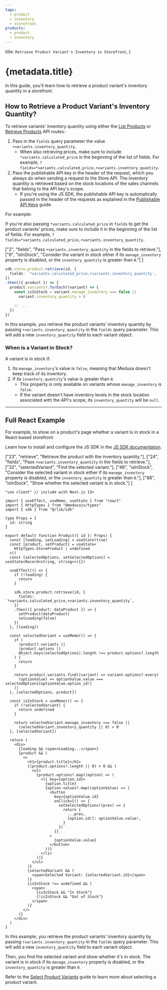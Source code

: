 ```yaml
---
tags:
  - product
  - inventory
  - storefront
products:
  - product
  - inventory
---
```



  title: `Retrieve Product Variant's Inventory in Storefront`,
}

# {metadata.title}

In this guide, you'll learn how to retrieve a product variant's inventory quantity in a storefront.

## How to Retrieve a Product Variant's Inventory Quantity?

To retrieve variants' inventory quantity using either the [List Products](!api!/store#products_getproducts) or [Retrieve Products](!api!/store#products_getproductsid) API routes:

1. Pass in the `fields` query parameter the value `+variants.inventory_quantity`.
    - When also retrieving prices, make sure to include `*variants.calculated_price` in the beginning of the list of fields. For example, `?fields=*variants.calculated_price,+variants.inventory_quantity`.
2. Pass the publishable API key in the header of the request, which you always do when sending a request to the Store API. The inventory quantity is retrieved based on the stock locations of the sales channels that belong to the API key's scope.
    - If you're using the JS SDK, the publishable API key is automatically passed in the header of the requests as explained in the [Publishable API Keys](../../publishable-api-keys/page.mdx) guide.

For example:

<Note type="warning" title="Important">

If you're also passing `*variants.calculated_price` in `fields` to get the product variants' prices, make sure to include it in the beginning of the list of fields. For example, `?fields=*variants.calculated_price,+variants.inventory_quantity`.

</Note>

  ["2", "fields", "Pass `+variants.inventory_quantity` in the fields to retrieve."],
  ["6", "isInStock", "Consider the variant in stock either if its `manage_inventory` property is disabled, or the `inventory_quantity` is greater than `0`."]
]

```ts highlights={fetchHighlights}
sdk.store.product.retrieve(id, {
  fields: `*variants.calculated_price,+variants.inventory_quantity`,
})
.then(({ product }) => {
  product.variants?.forEach((variant) => {
    const isInStock = variant.manage_inventory === false || 
      variant.inventory_quantity > 0

    // ...
  })
})
```

In this example, you retrieve the product variants' inventory quantity by passing `+variants.inventory_quantity` in the `fields` query parameter. This will add a new `inventory_quantity` field to each variant object.

### When is a Variant in Stock?

A variant is in stock if:

1. Its `manage_inventory`'s value is `false`, meaning that Medusa doesn't keep track of its inventory.
2. If its `inventory_quantity`'s value is greater than `0`.
    - This property is only available on variants whose `manage_inventory` is `false`.
    - If the variant doesn't have inventory levels in the stock location associated with the API's scope, its `inventory_quantity` will be `null`.

---

## Full React Example

For example, to show on a product's page whether a variant is in stock in a React-based storefront:

<Note title="Tip">

Learn how to install and configure the JS SDK in the [JS SDK documentation](../../../js-sdk/page.mdx).

</Note>

  ["23", "retrieve", "Retrieve the product with the inventory quantity."],
  ["24", "fields", "Pass `+variants.inventory_quantity` in the fields to retrieve."],
  ["32", "selectedVariant", "Find the selected variant."],
  ["46", "isInStock", "Consider the selected variant in stock either if its `manage_inventory` property is disabled, or the `inventory_quantity` is greater than `0`."],
  ["88", "isInStock", "Show whether the selected variant is in stock."]
]

```tsx title="React Storefront" highlights={reactHighlights}
"use client" // include with Next.js 13+

import { useEffect, useMemo, useState } from "react"
import { HttpTypes } from "@medusajs/types"
import { sdk } from "@/lib/sdk"

type Props = {
  id: string
}

export default function Product({ id }: Props) {
  const [loading, setLoading] = useState(true)
  const [product, setProduct] = useState<
    HttpTypes.StoreProduct | undefined
  >()
  const [selectedOptions, setSelectedOptions] = useState<Record<string, string>>({})

  useEffect(() => {
    if (!loading) {
      return 
    }

    sdk.store.product.retrieve(id, {
      fields: `*variants.calculated_price,+variants.inventory_quantity`,
    })
    .then(({ product: dataProduct }) => {
      setProduct(dataProduct)
      setLoading(false)
    })
  }, [loading])

  const selectedVariant = useMemo(() => {
    if (
      !product?.variants ||
      !product.options || 
      Object.keys(selectedOptions).length !== product.options?.length
    ) {
      return
    }

    return product.variants.find((variant) => variant.options?.every(
      (optionValue) => optionValue.value === selectedOptions[optionValue.option_id!]
    ))
  }, [selectedOptions, product])

  const isInStock = useMemo(() => {
    if (!selectedVariant) {
      return undefined
    }

    return selectedVariant.manage_inventory === false || 
      (selectedVariant.inventory_quantity || 0) > 0
  }, [selectedVariant])

  return (
    <div>
      {loading && <span>Loading...</span>}
      {product && (
        <>
          <h1>{product.title}</h1>
          {(product.options?.length || 0) > 0 && (
            <ul>
              {product.options!.map((option) => (
                <li key={option.id}>
                  {option.title}
                  {option.values?.map((optionValue) => (
                    <button 
                      key={optionValue.id}
                      onClick={() => {
                        setSelectedOptions((prev) => {
                          return {
                            ...prev,
                            [option.id!]: optionValue.value!,
                          }
                        })
                      }}
                    >
                      {optionValue.value}
                    </button>
                  ))}
                </li>
              ))}
            </ul>
          )}
          {selectedVariant && (
            <span>Selected Variant: {selectedVariant.id}</span>
          )}
          {isInStock !== undefined && (
            <span>
              {isInStock && "In Stock"}
              {!isInStock && "Out of Stock"}
            </span>
          )}
        </>
      )}
    </div>
  )
}
```

In this example, you retrieve the product variants' inventory quantity by passing `+variants.inventory_quantity` in the `fields` query parameter. This will add a new `inventory_quantity` field to each variant object.

Then, you find the selected variant and show whether it's in stock. The variant is in stock if its `manage_inventory` property is disabled, or the `inventory_quantity` is greater than `0`.

<Note title="Tip">

Refer to the [Select Product Variants](../variants/page.mdx) guide to learn more about selecting a product variant.

</Note>
